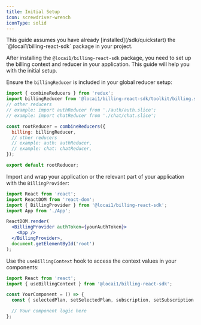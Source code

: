 ```yaml
---
title: Initial Setup
icon: screwdriver-wrench
iconType: solid
---
```


<Check>
    This guide assumes you have already [installed](/sdk/quickstart) the `@locai1/billing-react-sdk` package in your project.
</Check>

After installing the `@locai1/billing-react-sdk` package, you need to set up the billing context and reducer in your application. This guide will help you with the initial setup.

<Steps>
<Step title="Add billingReducer to Your Global Reducer" >

Ensure the `billingReducer` is included in your global reducer setup:

```javascript
import { combineReducers } from 'redux';
import billingReducer from '@locai1/billing-react-sdk/toolkit/billing.slice';
// other reducers
// example: import authReducer from './auth/auth.slice';
// example: import chatReducer from './chat/chat.slice';

const rootReducer = combineReducers({
  billing: billingReducer,
  // other reducers
  // example: auth: authReducer,
  // example: chat: chatReducer,
});

export default rootReducer;
```
</Step>
<Step title="Wrap Your Application with BillingProvider" >


Import and wrap your application or the relevant part of your application with the `BillingProvider`:

```jsx
import React from 'react';
import ReactDOM from 'react-dom';
import { BillingProvider } from '@locai1/billing-react-sdk';
import App from './App';

ReactDOM.render(
  <BillingProvider authToken={yourAuthToken}>
    <App />
  </BillingProvider>,
  document.getElementById('root')
);
```
</Step>
<Step title="Access Context Values" >

Use the `useBillingContext` hook to access the context values in your components:

```jsx
import React from 'react';
import { useBillingContext } from '@locai1/billing-react-sdk';

const YourComponent = () => {
  const { selectedPlan, setSelectedPlan, subscription, setSubscription } = useBillingContext();

  // Your component logic here
};
```
</Step>
</Steps>
